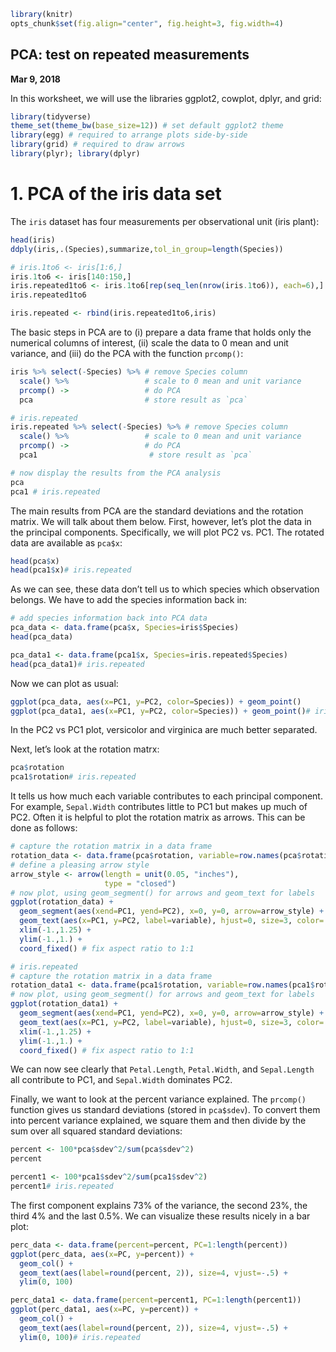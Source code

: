 ```r
library(knitr)
opts_chunk$set(fig.align="center", fig.height=3, fig.width=4)
```
## PCA: test on repeated measurements
**Mar 9, 2018**

In this worksheet, we will use the libraries ggplot2, cowplot, dplyr, and grid:
```r
library(tidyverse)
theme_set(theme_bw(base_size=12)) # set default ggplot2 theme
library(egg) # required to arrange plots side-by-side
library(grid) # required to draw arrows
library(plyr); library(dplyr)
```


# 1. PCA of the iris data set

The `iris` dataset has four measurements per observational unit (iris plant):
```r
head(iris)
ddply(iris,.(Species),summarize,tol_in_group=length(Species))

# iris.1to6 <- iris[1:6,]
iris.1to6 <- iris[140:150,]
iris.repeated1to6 <- iris.1to6[rep(seq_len(nrow(iris.1to6)), each=6),]
iris.repeated1to6

iris.repeated <- rbind(iris.repeated1to6,iris)
```


The basic steps in PCA are to (i) prepare a data frame that holds only the numerical columns of interest, (ii) scale the data to 0 mean and unit variance, and (iii) do the PCA with the function `prcomp()`:
```r
iris %>% select(-Species) %>% # remove Species column
  scale() %>%                 # scale to 0 mean and unit variance
  prcomp() ->                 # do PCA
  pca                         # store result as `pca`

# iris.repeated
iris.repeated %>% select(-Species) %>% # remove Species column
  scale() %>%                 # scale to 0 mean and unit variance
  prcomp() ->                 # do PCA
  pca1                         # store result as `pca`

# now display the results from the PCA analysis
pca
pca1 # iris.repeated
```
The main results from PCA are the standard deviations and the rotation matrix. We will talk about them below. First, however, let's plot the data in the principal components. Specifically, we will plot PC2 vs. PC1. The rotated data are available as `pca$x`:
```r
head(pca$x)
head(pca1$x)# iris.repeated
```
As we can see, these data don't tell us to which species which observation belongs. We have to add the species information back in:
```r
# add species information back into PCA data
pca_data <- data.frame(pca$x, Species=iris$Species)
head(pca_data)

pca_data1 <- data.frame(pca1$x, Species=iris.repeated$Species)
head(pca_data1)# iris.repeated
```
Now we can plot as usual:
```r
ggplot(pca_data, aes(x=PC1, y=PC2, color=Species)) + geom_point()
ggplot(pca_data1, aes(x=PC1, y=PC2, color=Species)) + geom_point()# iris.repeated
```
In the PC2 vs PC1 plot, versicolor and virginica are much better separated.

Next, let's look at the rotation matrx:
```r
pca$rotation
pca1$rotation# iris.repeated
```
It tells us how much each variable contributes to each principal component. For example, `Sepal.Width` contributes little to PC1 but makes up much of PC2. Often it is helpful to plot the rotation matrix as arrows. This can be done as follows:
```r
# capture the rotation matrix in a data frame
rotation_data <- data.frame(pca$rotation, variable=row.names(pca$rotation))
# define a pleasing arrow style
arrow_style <- arrow(length = unit(0.05, "inches"),
                     type = "closed")
# now plot, using geom_segment() for arrows and geom_text for labels
ggplot(rotation_data) + 
  geom_segment(aes(xend=PC1, yend=PC2), x=0, y=0, arrow=arrow_style) + 
  geom_text(aes(x=PC1, y=PC2, label=variable), hjust=0, size=3, color='red') + 
  xlim(-1.,1.25) + 
  ylim(-1.,1.) +
  coord_fixed() # fix aspect ratio to 1:1

# iris.repeated
# capture the rotation matrix in a data frame
rotation_data1 <- data.frame(pca1$rotation, variable=row.names(pca1$rotation))
# now plot, using geom_segment() for arrows and geom_text for labels
ggplot(rotation_data1) + 
  geom_segment(aes(xend=PC1, yend=PC2), x=0, y=0, arrow=arrow_style) + 
  geom_text(aes(x=PC1, y=PC2, label=variable), hjust=0, size=3, color='red') + 
  xlim(-1.,1.25) + 
  ylim(-1.,1.) +
  coord_fixed() # fix aspect ratio to 1:1
```
We can now see clearly that `Petal.Length`, `Petal.Width`, and `Sepal.Length` all contribute to PC1, and `Sepal.Width` dominates PC2.


Finally, we want to look at the percent variance explained. The `prcomp()` function gives us standard deviations (stored in `pca$sdev`). To convert them into percent variance explained, we square them and then divide by the sum over all squared standard deviations:
```r
percent <- 100*pca$sdev^2/sum(pca$sdev^2)
percent

percent1 <- 100*pca1$sdev^2/sum(pca1$sdev^2)
percent1# iris.repeated
```
The first component explains 73% of the variance, the second 23%, the third 4% and the last 0.5%.
We can visualize these results nicely in a bar plot:
```r
perc_data <- data.frame(percent=percent, PC=1:length(percent))
ggplot(perc_data, aes(x=PC, y=percent)) + 
  geom_col() + 
  geom_text(aes(label=round(percent, 2)), size=4, vjust=-.5) + 
  ylim(0, 100)

perc_data1 <- data.frame(percent=percent1, PC=1:length(percent1))
ggplot(perc_data1, aes(x=PC, y=percent)) + 
  geom_col() + 
  geom_text(aes(label=round(percent, 2)), size=4, vjust=-.5) + 
  ylim(0, 100)# iris.repeated
```
